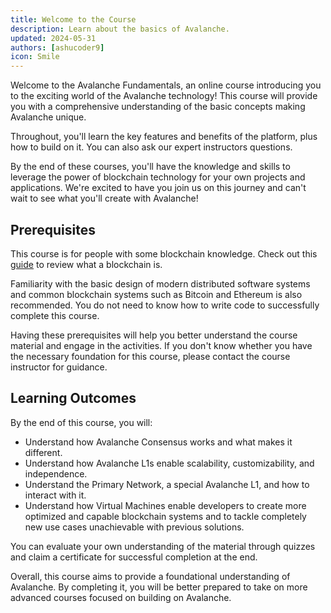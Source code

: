 ```yaml
---
title: Welcome to the Course
description: Learn about the basics of Avalanche.
updated: 2024-05-31
authors: [ashucoder9]
icon: Smile
---
```



Welcome to the <GlossaryTerm>Avalanche</GlossaryTerm> Fundamentals, an online course introducing you to the exciting world of the Avalanche technology! This course will provide you with a comprehensive understanding of the basic concepts making Avalanche unique.

Throughout, you'll learn the key features and benefits of the platform, plus how to build on it. You can also ask our expert instructors questions.

By the end of these courses, you'll have the knowledge and skills to leverage the power of <GlossaryTerm>blockchain</GlossaryTerm> technology for your own projects and applications. We're excited to have you join us on this journey and can't wait to see what you'll create with Avalanche!

## Prerequisites

This course is for people with some blockchain knowledge. Check out this [guide](/guides/what-is-a-blockchain) to review what a blockchain is.

Familiarity with the basic design of modern distributed software systems and common blockchain systems such as <GlossaryTerm>Bitcoin</GlossaryTerm> and <GlossaryTerm>Ethereum</GlossaryTerm> is also recommended. You do not need to know how to write code to successfully complete this course.

Having these prerequisites will help you better understand the course material and engage in the activities. If you don't know whether you have the necessary foundation for this course, please contact the course instructor for guidance.


## Learning Outcomes

By the end of this course, you will:

- Understand how <GlossaryTerm>Avalanche Consensus</GlossaryTerm> works and what makes it different.
- Understand how <GlossaryTerm>Avalanche L1</GlossaryTerm>s enable scalability, customizability, and independence.
- Understand the <GlossaryTerm>Primary Network</GlossaryTerm>, a special Avalanche L1, and how to interact with it.
- Understand how <GlossaryTerm>Virtual Machine</GlossaryTerm>s enable developers to create more optimized and capable blockchain systems and to tackle completely new use cases unachievable with previous solutions.

You can evaluate your own understanding of the material through quizzes and claim a certificate for successful completion at the end.

Overall, this course aims to provide a foundational understanding of Avalanche. By completing it, you will be better prepared to take on more advanced courses focused on building on Avalanche.